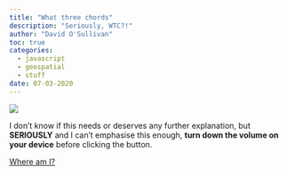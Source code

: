```yaml
---
title: "What three chords"
description: "Seriously, WTC?!"
author: "David O'Sullivan"
toc: true
categories:
  - javascript
  - geospatial
  - stuff
date: 07-03-2020
---
```


![](w3c.png)

I don't know if this needs or deserves any further explanation, but **SERIOUSLY** and I can't emphasise this enough, **turn down the volume on your device** before clicking the button.

[Where am I?](https://dosull.github.io/what3chords/what3chords-app/){.button-link target="_blank"}
